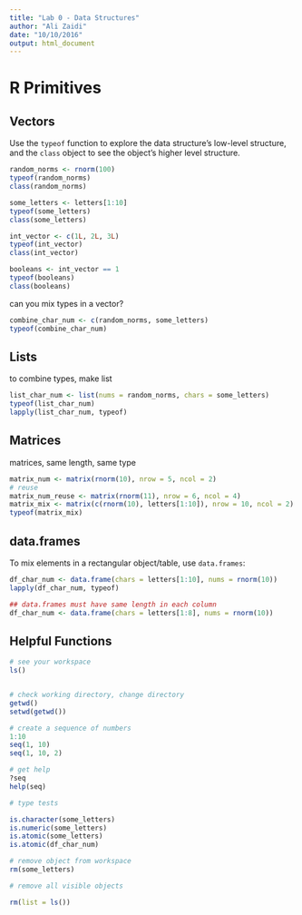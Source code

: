```yaml
---
title: "Lab 0 - Data Structures"
author: "Ali Zaidi"
date: "10/10/2016"
output: html_document
---
```


# R Primitives

## Vectors 

Use the `typeof` function to explore the data structure's low-level structure, and the `class` object to see the object's higher level structure.

```r
random_norms <- rnorm(100)
typeof(random_norms)
class(random_norms)

some_letters <- letters[1:10]
typeof(some_letters)
class(some_letters)

int_vector <- c(1L, 2L, 3L)
typeof(int_vector)
class(int_vector)

booleans <- int_vector == 1
typeof(booleans)
class(booleans)
```

can you mix types in a vector?

```r
combine_char_num <- c(random_norms, some_letters)
typeof(combine_char_num)
```

## Lists

to combine types, make list

```r
list_char_num <- list(nums = random_norms, chars = some_letters)
typeof(list_char_num)
lapply(list_char_num, typeof)
```

## Matrices

matrices, same length, same type

```r
matrix_num <- matrix(rnorm(10), nrow = 5, ncol = 2)
# reuse
matrix_num_reuse <- matrix(rnorm(11), nrow = 6, ncol = 4)
matrix_mix <- matrix(c(rnorm(10), letters[1:10]), nrow = 10, ncol = 2)
typeof(matrix_mix)
```


## data.frames

To mix elements in a rectangular object/table, use `data.frames`:

```r
df_char_num <- data.frame(chars = letters[1:10], nums = rnorm(10))
lapply(df_char_num, typeof)

## data.frames must have same length in each column
df_char_num <- data.frame(chars = letters[1:8], nums = rnorm(10))

```

## Helpful Functions


```r

# see your workspace
ls()


# check working directory, change directory
getwd()
setwd(getwd())

# create a sequence of numbers
1:10
seq(1, 10)
seq(1, 10, 2)

# get help
?seq
help(seq)

# type tests

is.character(some_letters)
is.numeric(some_letters)
is.atomic(some_letters)
is.atomic(df_char_num)

# remove object from workspace
rm(some_letters)

# remove all visible objects

rm(list = ls())

```

